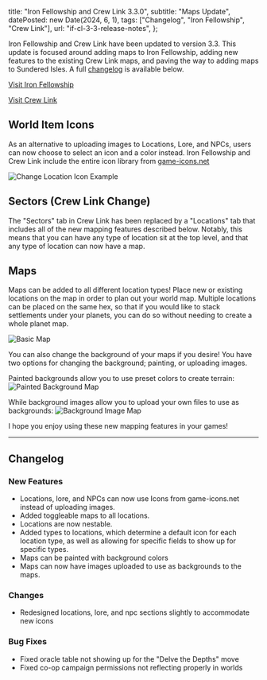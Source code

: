   title: "Iron Fellowship and Crew Link 3.3.0",
  subtitle: "Maps Update",
  datePosted: new Date(2024, 6, 1),
  tags: ["Changelog", "Iron Fellowship", "Crew Link"],
  url: "if-cl-3-3-release-notes",
};

Iron Fellowship and Crew Link have been updated to version 3.3.
This update is focused around adding maps to Iron Fellowship, adding new features to the existing Crew Link maps, and paving the way to adding maps to Sundered Isles.
A full [changelog](#changelog) is available below.

[Visit Iron Fellowship](https://iron-fellowship.scottbenton.dev)

[Visit Crew Link](https://starforged-crew-link.scottbenton.dev)

## World Item Icons

As an alternative to uploading images to Locations, Lore, and NPCs, users can now choose to select an icon and a color instead.
Iron Fellowship and Crew Link include the entire icon library from [game-icons.net](https://game-icons.net)

![Change Location Icon Example](/assets/IF3-3/EditLocationImage.png)

## Sectors (Crew Link Change)

The "Sectors" tab in Crew Link has been replaced by a "Locations" tab that includes all of the new mapping features described below.
Notably, this means that you can have any type of location sit at the top level, and that any type of location can now have a map.

## Maps

Maps can be added to all different location types!
Place new or existing locations on the map in order to plan out your world map.
Multiple locations can be placed on the same hex, so that if you would like to stack settlements under your planets, you can do so without needing to create a whole planet map.

![Basic Map](/assets/IF3-3/CrewLinkStackedLocations.png)

You can also change the background of your maps if you desire!
You have two options for changing the background; painting, or uploading images.

Painted backgrounds allow you to use preset colors to create terrain:
![Painted Background Map](/assets/IF3-3/ColorLocationBackground.png)

While background images allow you to upload your own files to use as backgrounds:
![Background Image Map](/assets/IF3-3/CrewLinkImageBackground.png)

I hope you enjoy using these new mapping features in your games!

---

## Changelog

### New Features

- Locations, lore, and NPCs can now use Icons from game-icons.net instead of uploading images.
- Added toggleable maps to all locations.
- Locations are now nestable.
- Added types to locations, which determine a default icon for each location type, as well as allowing for specific fields to show up for specific types.
- Maps can be painted with background colors
- Maps can now have images uploaded to use as backgrounds to the maps.

### Changes

- Redesigned locations, lore, and npc sections slightly to accommodate new icons

### Bug Fixes

- Fixed oracle table not showing up for the "Delve the Depths" move
- Fixed co-op campaign permissions not reflecting properly in worlds
